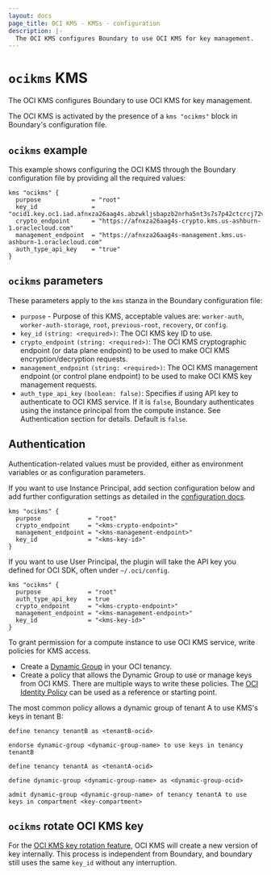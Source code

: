 ```yaml
---
layout: docs
page_title: OCI KMS - KMSs - configuration
description: |-
  The OCI KMS configures Boundary to use OCI KMS for key management.
---
```


# `ocikms` KMS

The OCI KMS configures Boundary to use OCI KMS for key management.

The OCI KMS is activated by the presence of a `kms "ocikms"` block in Boundary's configuration file.

## `ocikms` example

This example shows configuring the OCI KMS through the Boundary configuration file
by providing all the required values:

```hcl
kms "ocikms" {
  purpose              = "root"
  key_id               = "ocid1.key.oc1.iad.afnxza26aag4s.abzwkljsbapzb2nrha5nt3s7s7p42ctcrcj72vn3kq5qx"
  crypto_endpoint      = "https://afnxza26aag4s-crypto.kms.us-ashburn-1.oraclecloud.com"
  management_endpoint  = "https://afnxza26aag4s-management.kms.us-ashburn-1.oraclecloud.com"
  auth_type_api_key    = "true"
}
```

## `ocikms` parameters

These parameters apply to the `kms` stanza in the Boundary configuration file:

- `purpose` - Purpose of this KMS, acceptable values are: `worker-auth`, `worker-auth-storage`,
   `root`, `previous-root`, `recovery`, or `config`.
- `key_id` `(string: <required>)`: The OCI KMS key ID to use.
- `crypto_endpoint` `(string: <required>)`: The OCI KMS cryptographic endpoint (or data plane endpoint)
  to be used to make OCI KMS encryption/decryption requests.
- `management_endpoint` `(string: <required>)`: The OCI KMS management endpoint (or control plane endpoint)
  to be used to make OCI KMS key management requests.
- `auth_type_api_key` `(boolean: false)`: Specifies if using API key to authenticate to OCI KMS service.
  If it is `false`, Boundary authenticates using the instance principal from the compute instance. See Authentication section for details. Default is `false`.

## Authentication

Authentication-related values must be provided, either as environment
variables or as configuration parameters.

If you want to use Instance Principal, add section configuration below and add further configuration settings as detailed in the [configuration docs](/boundary/docs/configuration/).

```hcl
kms "ocikms" {
  purpose             = "root"
  crypto_endpoint     = "<kms-crypto-endpoint>"
  management_endpoint = "<kms-management-endpoint>"
  key_id              = "<kms-key-id>"
}
```

If you want to use User Principal, the plugin will take the API key you defined for OCI SDK, often under `~/.oci/config`.

```hcl
kms "ocikms" {
  purpose             = "root"
  auth_type_api_key   = true
  crypto_endpoint     = "<kms-crypto-endpoint>"
  management_endpoint = "<kms-management-endpoint>"
  key_id              = "<kms-key-id>"
}
```

To grant permission for a compute instance to use OCI KMS service, write policies for KMS access.

- Create a [Dynamic Group][oci-dg] in your OCI tenancy.
- Create a policy that allows the Dynamic Group to use or manage keys from OCI KMS. There are multiple ways to write these policies. The [OCI Identity Policy][oci-id] can be used as a reference or starting point.

The most common policy allows a dynamic group of tenant A to use KMS's keys in tenant B:

```text
define tenancy tenantB as <tenantB-ocid>

endorse dynamic-group <dynamic-group-name> to use keys in tenancy tenantB

```

```text
define tenancy tenantA as <tenantA-ocid>

define dynamic-group <dynamic-group-name> as <dynamic-group-ocid>

admit dynamic-group <dynamic-group-name> of tenancy tenantA to use keys in compartment <key-compartment>

```

## `ocikms` rotate OCI KMS key

For the [OCI KMS key rotation feature][oci-kms-rotation], OCI KMS will create a new version of key internally. This process is independent from Boundary, and boundary still uses the same `key_id` without any interruption.

[oci-sdk]: https://docs.cloud.oracle.com/iaas/Content/API/Concepts/sdkconfig.htm
[oci-dg]: https://docs.cloud.oracle.com/iaas/Content/Identity/Tasks/managingdynamicgroups.htm
[oci-id]: https://docs.cloud.oracle.com/iaas/Content/Identity/Concepts/policies.htm
[oci-kms-rotation]: https://docs.cloud.oracle.com/iaas/Content/KeyManagement/Tasks/managingkeys.htm

